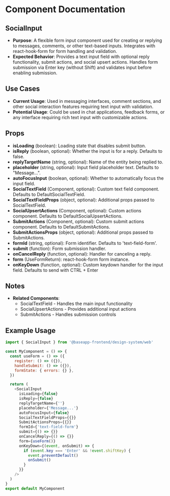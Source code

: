 
<Meta title="@baseapp-frontend | components/Shared/SocialInput" />

# Component Documentation

## SocialInput

- **Purpose**: A flexible form input component used for creating or replying to messages, comments, or other text-based inputs. Integrates with react-hook-form for form handling and validation.
- **Expected Behavior**: Provides a text input field with optional reply functionality, submit actions, and social upsert actions. Handles form submission via Enter key (without Shift) and validates input before enabling submission.

## Use Cases

- **Current Usage**: Used in messaging interfaces, comment sections, and other social interaction features requiring text input with validation.
- **Potential Usage**: Could be used in chat applications, feedback forms, or any interface requiring rich text input with customizable actions.

## Props

- **isLoading** (boolean): Loading state that disables submit button.
- **isReply** (boolean, optional): Whether the input is for a reply. Defaults to false.
- **replyTargetName** (string, optional): Name of the entity being replied to.
- **placeholder** (string, optional): Input field placeholder text. Defaults to "Message...".
- **autoFocusInput** (boolean, optional): Whether to automatically focus the input field.
- **SocialTextField** (Component, optional): Custom text field component. Defaults to DefaultSocialTextField.
- **SocialTextFieldProps** (object, optional): Additional props passed to SocialTextField.
- **SocialUpsertActions** (Component, optional): Custom actions component. Defaults to DefaultSocialUpsertActions.
- **SubmitActions** (Component, optional): Custom submit actions component. Defaults to DefaultSubmitActions.
- **SubmitActionsProps** (object, optional): Additional props passed to SubmitActions.
- **formId** (string, optional): Form identifier. Defaults to 'text-field-form'.
- **submit** (function): Form submission handler.
- **onCancelReply** (function, optional): Handler for canceling a reply.
- **form** (UseFormReturn): react-hook-form form instance.
- **onKeyDown** (function, optional): Custom keydown handler for the input field. Defaults to send with CTRL + Enter

## Notes

- **Related Components**:
  - SocialTextField - Handles the main input functionality
  - SocialUpsertActions - Provides additional input actions
  - SubmitActions - Handles submission controls

## Example Usage

```javascript
import { SocialInput } from '@baseapp-frontend/design-system/web'

const MyComponent = () => {
  const useForm = () => ({
    register: () => ({}),
    handleSubmit: () => ({}),
    formState: { errors: {} },
  })

  return (
    <SocialInput
      isLoading={false}
      isReply={false}
      replyTargetName={''}
      placeholder={'Message...'}
      autoFocusInput={false}
      SocialTextFieldProps={{}}
      SubmitActionsProps={{}}
      formId={'text-field-form'}
      submit={() => {}}
      onCancelReply={() => {}}
      form={useForm()}
      onKeyDown={(event, onSubmit) => {
        if (event.key === 'Enter' && !event.shiftKey) {
          event.preventDefault()
          onSubmit()
        }
      }}
    />
  )
}
export default MyComponent
```
